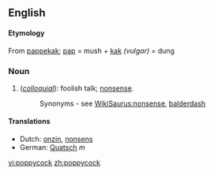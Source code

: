 ==English==

====Etymology====
From {{D.}} [[pappekak]]; [[pap]] = mush + [[kak]] ''(vulgar)'' = dung

===Noun===
{{en-noun|-}}

#(''[[colloquial]]''): foolish talk; [[nonsense]].
#:Synonyms - see [[WikiSaurus:nonsense]], [[balderdash]]

====Translations====
*Dutch: [[onzin]], [[nonsens]]
*German: [[Quatsch]] ''m''

[[vi:poppycock]]
[[zh:poppycock]]